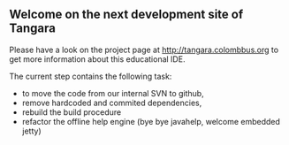 == Welcome on the next development site of Tangara ==


Please have a look on the project page at http://tangara.colombbus.org to get more information about this educational IDE.

The current step contains the following task:
* to move the code from our internal SVN to github,
* remove hardcoded and commited dependencies,
* rebuild the build procedure
* refactor the offline help engine (bye bye javahelp, welcome embedded jetty)

